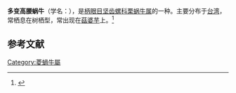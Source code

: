 {{Speciesbox
| name = 多变高腰蜗牛
| image = 
| image_width = 
| genus = Coniglobus
| species = albidus
| authority = (H. Adams, 1870)
}}
'''多变高腰蜗牛'''（学名：''{{lang|la|Coniglobus albidus}}''），是[[柄眼目|柄眼目]][[坚齿螺科|坚齿螺科]][[栗蜗牛属|栗蜗牛属]]的一种。主要分布于[[台湾|台湾]]，常栖息在树栖型，常出现在[[菇婆芋|菇婆芋]]上。<ref>{{cite web|url=http://shell.sinica.edu.tw/chinese/shellbase_detail.php?science_no=2025|title=国际贝库：多变高腰蜗牛|publisher=台湾贝类资料库|accessdate=2009-08-11|archive-date=2016-03-04|archive-url=https://web.archive.org/web/20160304204035/http://shell.sinica.edu.tw/chinese/shellbase_detail.php?science_no=2025|dead-url=no}}</ref>

== 参考文献 ==
{{reflist|2}}

[[Category:菱蝸牛屬|Category:菱蝸牛屬]]